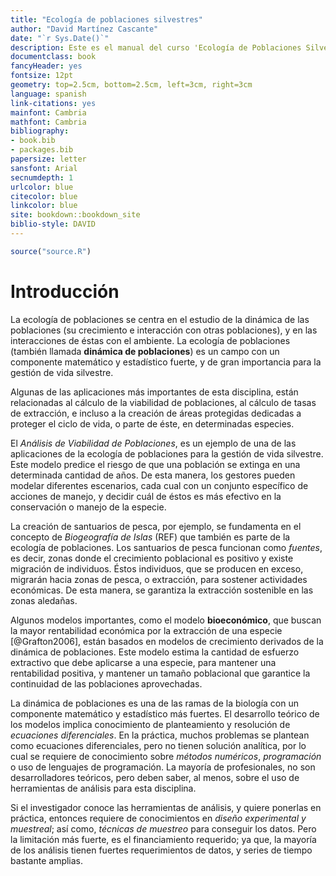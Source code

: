 ```yaml
--- 
title: "Ecología de poblaciones silvestres"
author: "David Martínez Cascante"
date: "`r Sys.Date()`"
description: Este es el manual del curso 'Ecología de Poblaciones Silvestres', de las Escuela de Ciencias Biológicas de la Universidad Nacional
documentclass: book
fancyHeader: yes
fontsize: 12pt
geometry: top=2.5cm, bottom=2.5cm, left=3cm, right=3cm
language: spanish
link-citations: yes
mainfont: Cambria
mathfont: Cambria
bibliography:
- book.bib
- packages.bib
papersize: letter
sansfont: Arial
secnumdepth: 1
urlcolor: blue
citecolor: blue
linkcolor: blue
site: bookdown::bookdown_site
biblio-style: DAVID
---
```


```r
source("source.R")
```

# Introducción {#intro}


La ecología de poblaciones\index{E!ecología de poblaciones} se centra en el estudio de la dinámica de las poblaciones\index{D!dinámica de poblaciones} (su crecimiento e interacción con otras poblaciones), y en las interacciones de éstas con el ambiente. La ecología de poblaciones (también llamada **dinámica de poblaciones**) es un campo con un componente matemático y estadístico fuerte, y de gran importancia para la gestión de vida silvestre.

Algunas de las aplicaciones más importantes de esta disciplina, están relacionadas al cálculo de la viabilidad de poblaciones, al cálculo de tasas de extracción, e incluso a la creación de áreas protegidas dedicadas a proteger el ciclo de vida, o parte de éste, en determinadas especies.

El *Análisis de Viabilidad de Poblaciones*, es un ejemplo de una de las aplicaciones de la ecología de poblaciones para la gestión de vida silvestre. Este modelo predice el riesgo de que una población se extinga en una determinada cantidad de años. De esta manera, los gestores pueden modelar diferentes escenarios, cada cual con un conjunto específico de acciones de manejo, y decidir cuál de éstos es más efectivo en la conservación o manejo de la especie.

La creación de santuarios de pesca, por ejemplo, se fundamenta en el concepto de *Biogeografía de Islas* (REF) que también es parte de la ecología de poblaciones. Los santuarios de pesca funcionan como *fuentes*, es decir, zonas donde el crecimiento poblacional es positivo y existe migración de individuos. Éstos individuos, que se producen en exceso, migrarán hacia zonas de pesca, o extracción, para sostener actividades económicas. De esta manera, se garantiza la extracción sostenible en las zonas aledañas.

Algunos modelos importantes, como el modelo **bioeconómico**, que buscan la mayor rentabilidad económica por la extracción de una especie [@Grafton2006], están basados en modelos de crecimiento derivados de la dinámica de poblaciones. Este modelo estima la cantidad de esfuerzo extractivo que debe aplicarse a una especie, para mantener una rentabilidad positiva, y mantener un tamaño poblacional que garantice la continuidad de las poblaciones aprovechadas.

La dinámica de poblaciones es una de las ramas de la biología con un componente matemático y estadístico más fuertes. El desarrollo teórico de los modelos implica conocimiento de planteamiento y resolución de *ecuaciones diferenciales*. En la práctica, muchos problemas se plantean como ecuaciones diferenciales, pero no tienen solución analítica, por lo cual se requiere de conocimiento sobre *métodos numéricos*, *programación* o uso de lenguajes de programación. La mayoría de profesionales, no son desarrolladores teóricos, pero deben saber, al menos, sobre el uso de herramientas de análisis para esta disciplina.

Si el investigador conoce las herramientas de análisis, y quiere ponerlas en práctica, entonces requiere de conocimientos en *diseño experimental y muestreal*; así como, *técnicas de muestreo* para conseguir los datos. Pero la limitación más fuerte, es el financiamiento requerido; ya que, la mayoría de los análisis tienen fuertes requerimientos de datos, y series de tiempo bastante amplias.

